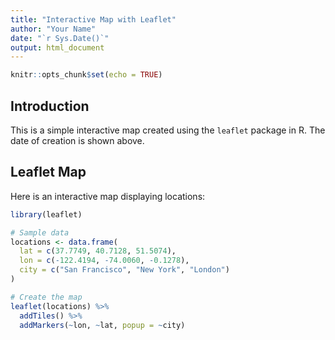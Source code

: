 ---
title: "Interactive Map with Leaflet"
author: "Your Name"
date: "`r Sys.Date()`"
output: html_document
---


```{r setup, include=FALSE}
knitr::opts_chunk$set(echo = TRUE)
```

## Introduction

This is a simple interactive map created using the `leaflet` package in R. The date of creation is shown above.

## Leaflet Map

Here is an interactive map displaying locations:

```{r}
library(leaflet)

# Sample data
locations <- data.frame(
  lat = c(37.7749, 40.7128, 51.5074),
  lon = c(-122.4194, -74.0060, -0.1278),
  city = c("San Francisco", "New York", "London")
)

# Create the map
leaflet(locations) %>%
  addTiles() %>%
  addMarkers(~lon, ~lat, popup = ~city)

```

